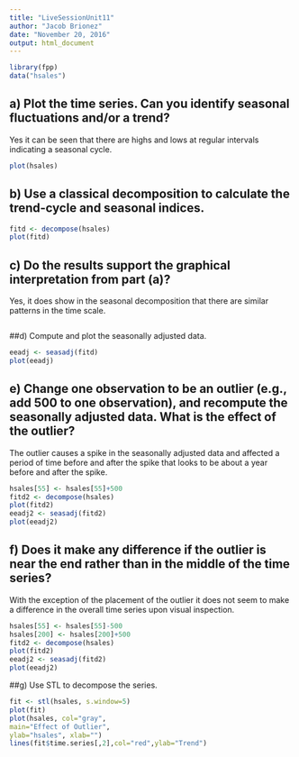 ```yaml
---
title: "LiveSessionUnit11"
author: "Jacob Brionez"
date: "November 20, 2016"
output: html_document
---
```


```r
library(fpp)
data("hsales")
```

## a)	Plot the time series. Can you identify seasonal fluctuations and/or a trend? 
Yes it can be seen that there are highs and lows at regular intervals indicating a seasonal cycle.

```r
plot(hsales)
```

## b)	Use a classical decomposition to calculate the trend-cycle and seasonal indices. 

```r
fitd <- decompose(hsales)
plot(fitd)
```

## c)	Do the results support the graphical interpretation from part (a)? 
Yes, it does show in the seasonal decomposition that there are similar patterns in the time scale.

```r

```

##d)	Compute and plot the seasonally adjusted data. 

```r

eeadj <- seasadj(fitd)
plot(eeadj)
```

## e)	Change one observation to be an outlier (e.g., add 500 to one observation), and recompute the seasonally adjusted data. What is the effect of the outlier? 
The outlier causes a spike in the seasonally adjusted data and affected a period of time before and after the spike that looks to be about a year before and after the spike.

```r
hsales[55] <- hsales[55]+500
fitd2 <- decompose(hsales)
plot(fitd2)
eeadj2 <- seasadj(fitd2)
plot(eeadj2)
```

## f)	Does it make any difference if the outlier is near the end rather than in the middle of the time series? 
With the exception of the placement of the outlier it does not seem to make a difference in the overall time series upon visual inspection.

```r
hsales[55] <- hsales[55]-500
hsales[200] <- hsales[200]+500
fitd2 <- decompose(hsales)
plot(fitd2)
eeadj2 <- seasadj(fitd2)
plot(eeadj2)
```

##g)	Use STL to decompose the series. 

```r
fit <- stl(hsales, s.window=5)
plot(fit)
plot(hsales, col="gray",
main="Effect of Outlier",
ylab="hsales", xlab="")
lines(fit$time.series[,2],col="red",ylab="Trend")
```